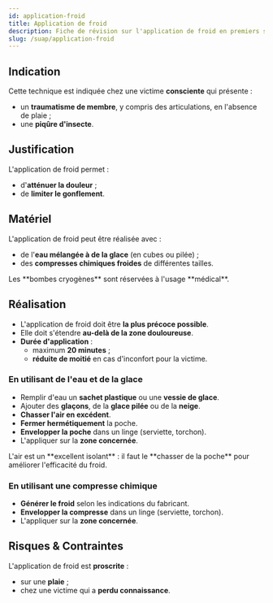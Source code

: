 ---
id: application-froid
title: Application de froid
description: Fiche de révision sur l'application de froid en premiers secours
slug: /suap/application-froid
---


## Indication

Cette technique est indiquée chez une victime **consciente** qui présente :

- un **traumatisme de membre**, y compris des articulations, en l'absence de plaie ;
- une **piqûre d'insecte**.

## Justification

L'application de froid permet :

- d'**atténuer la douleur** ;
- de **limiter le gonflement**.

## Matériel

L'application de froid peut être réalisée avec :

- de l'**eau mélangée à de la glace** (en cubes ou pilée) ;
- des **compresses chimiques froides** de différentes tailles.

<Admonition type="warning">
Les **bombes cryogènes** sont réservées à l'usage **médical**.
</Admonition>

## Réalisation

- L'application de froid doit être **la plus précoce possible**.
- Elle doit s'étendre **au-delà de la zone douloureuse**.
- **Durée d'application** :
  - maximum **20 minutes** ;
  - **réduite de moitié** en cas d'inconfort pour la victime.

### En utilisant de l'eau et de la glace

- Remplir d'eau un **sachet plastique** ou une **vessie de glace**.
- Ajouter des **glaçons**, de la **glace pilée** ou de la **neige**.
- **Chasser l'air en excédent**.
- **Fermer hermétiquement** la poche.
- **Envelopper la poche** dans un linge (serviette, torchon).
- L'appliquer sur la **zone concernée**.

<Admonition type="info">
L'air est un **excellent isolant** : il faut le **chasser de la poche** pour améliorer l'efficacité du froid.
</Admonition>

### En utilisant une compresse chimique

- **Générer le froid** selon les indications du fabricant.
- **Envelopper la compresse** dans un linge (serviette, torchon).
- L'appliquer sur la **zone concernée**.

## Risques & Contraintes

L'application de froid est **proscrite** :

- sur une **plaie** ;
- chez une victime qui a **perdu connaissance**.
